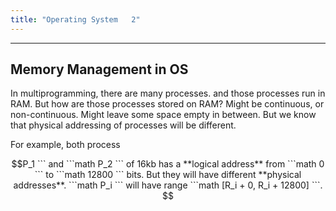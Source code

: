 ```yaml
---
title: "Operating System   2"
---
```



---
## **Memory Management in OS**

In multiprogramming, there are many processes. and those processes run in RAM. But how are those processes stored on RAM? Might be continuous, or non-continuous. Might leave some space empty in between. But we know that physical addressing of processes will be different.

For example, both process 
```math
P_1
``` and 
```math
P_2
``` of 16kb has a **logical address** from 
```math
0
``` to 
```math
12800
``` bits. But they will have different **physical addresses**. 
```math
P_i
``` will have range 
```math
[R_i + 0, R_i + 12800]
```.

